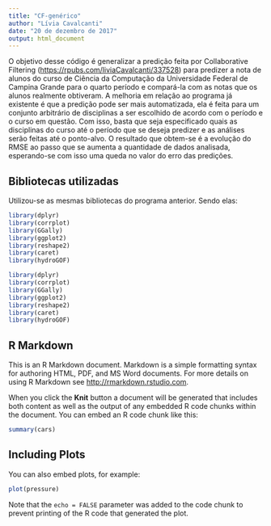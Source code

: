 ```yaml
---
title: "CF-genérico"
author: "Lívia Cavalcanti"
date: "20 de dezembro de 2017"
output: html_document
---
```


O objetivo desse código é generalizar a predição feita por Collaborative Filtering (<https://rpubs.com/liviaCavalcanti/337528>) para predizer a nota de alunos do curso de Ciência da Computação da Universidade Federal de Campina Grande para o quarto período e compará-la com as notas que os alunos realmente obtiveram. A melhoria em relação ao programa já existente é que a predição pode ser mais automatizada, ela é feita para um conjunto arbitrário de disciplinas a ser escolhido de acordo com o período e o curso em questão. Com isso, basta que seja especificado quais as disciplinas do curso até o período que se deseja predizer e as análises serão feitas até o ponto-alvo. O resultado que obtem-se é a evolução do RMSE ao passo que se aumenta a quantidade de dados analisada, esperando-se com isso uma queda no valor do erro das predições.

## Bibliotecas utilizadas
Utilizou-se as mesmas bibliotecas do programa anterior. Sendo elas:
```r
library(dplyr)
library(corrplot)
library(GGally)
library(ggplot2)
library(reshape2)
library(caret)
library(hydroGOF)
```

```r
library(dplyr)
library(corrplot)
library(GGally)
library(ggplot2)
library(reshape2)
library(caret)
library(hydroGOF)
```


## R Markdown

This is an R Markdown document. Markdown is a simple formatting syntax for authoring HTML, PDF, and MS Word documents. For more details on using R Markdown see <http://rmarkdown.rstudio.com>.

When you click the **Knit** button a document will be generated that includes both content as well as the output of any embedded R code chunks within the document. You can embed an R code chunk like this:

```r
summary(cars)
```

## Including Plots

You can also embed plots, for example:

```r
plot(pressure)
```

Note that the `echo = FALSE` parameter was added to the code chunk to prevent printing of the R code that generated the plot.
